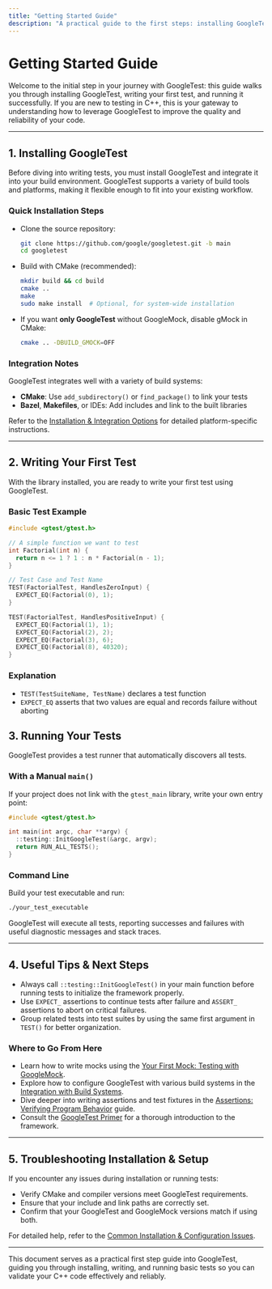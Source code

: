 ```yaml
---
title: "Getting Started Guide"
description: "A practical guide to the first steps: installing GoogleTest, writing your first test, and running it. Links to further resources for more detailed setup using different build systems and platforms."
---
```


# Getting Started Guide

Welcome to the initial step in your journey with GoogleTest: this guide walks you through installing GoogleTest, writing your first test, and running it successfully. If you are new to testing in C++, this is your gateway to understanding how to leverage GoogleTest to improve the quality and reliability of your code.

---

## 1. Installing GoogleTest

Before diving into writing tests, you must install GoogleTest and integrate it into your build environment. GoogleTest supports a variety of build tools and platforms, making it flexible enough to fit into your existing workflow.

### Quick Installation Steps

- Clone the source repository:

  ```bash
  git clone https://github.com/google/googletest.git -b main
  cd googletest
  ```

- Build with CMake (recommended):

  ```bash
  mkdir build && cd build
  cmake ..
  make
  sudo make install  # Optional, for system-wide installation
  ```

- If you want **only GoogleTest** without GoogleMock, disable gMock in CMake:

  ```bash
  cmake .. -DBUILD_GMOCK=OFF
  ```

### Integration Notes

GoogleTest integrates well with a variety of build systems:

- **CMake**: Use `add_subdirectory()` or `find_package()` to link your tests
- **Bazel**, **Makefiles**, or IDEs: Add includes and link to the built libraries

Refer to the [Installation & Integration Options](https://github.com/google/googletest/tree/main/googletest) for detailed platform-specific instructions.


---

## 2. Writing Your First Test

With the library installed, you are ready to write your first test using GoogleTest.

### Basic Test Example

```cpp
#include <gtest/gtest.h>

// A simple function we want to test
int Factorial(int n) {
  return n <= 1 ? 1 : n * Factorial(n - 1);
}

// Test Case and Test Name
TEST(FactorialTest, HandlesZeroInput) {
  EXPECT_EQ(Factorial(0), 1);
}

TEST(FactorialTest, HandlesPositiveInput) {
  EXPECT_EQ(Factorial(1), 1);
  EXPECT_EQ(Factorial(2), 2);
  EXPECT_EQ(Factorial(3), 6);
  EXPECT_EQ(Factorial(8), 40320);
}
```

### Explanation
- `TEST(TestSuiteName, TestName)` declares a test function
- `EXPECT_EQ` asserts that two values are equal and records failure without aborting


## 3. Running Your Tests

GoogleTest provides a test runner that automatically discovers all tests.

### With a Manual `main()`

If your project does not link with the `gtest_main` library, write your own entry point:

```cpp
#include <gtest/gtest.h>

int main(int argc, char **argv) {
  ::testing::InitGoogleTest(&argc, argv);
  return RUN_ALL_TESTS();
}
```

### Command Line

Build your test executable and run:

```bash
./your_test_executable
```

GoogleTest will execute all tests, reporting successes and failures with useful diagnostic messages and stack traces.

---

## 4. Useful Tips & Next Steps

- Always call `::testing::InitGoogleTest()` in your main function before running tests to initialize the framework properly.
- Use `EXPECT_` assertions to continue tests after failure and `ASSERT_` assertions to abort on critical failures.
- Group related tests into test suites by using the same first argument in `TEST()` for better organization.

### Where to Go From Here

- Learn how to write mocks using the [Your First Mock: Testing with GoogleMock](https://google.github.io/googletest/guides/getting-started/first-mock-example.html).
- Explore how to configure GoogleTest with various build systems in the [Integration with Build Systems](./integration-options.md).
- Dive deeper into writing assertions and test fixtures in the [Assertions: Verifying Program Behavior](./writing-assertions.md) guide.
- Consult the [GoogleTest Primer](./primer.md) for a thorough introduction to the framework.

---

## 5. Troubleshooting Installation & Setup

If you encounter any issues during installation or running tests:

- Verify CMake and compiler versions meet GoogleTest requirements.
- Ensure that your include and link paths are correctly set.
- Confirm that your GoogleTest and GoogleMock versions match if using both.

For detailed help, refer to the [Common Installation & Configuration Issues](../getting-started/setup-troubleshooting/common-issues.md).

---

This document serves as a practical first step guide into GoogleTest, guiding you through installing, writing, and running basic tests so you can validate your C++ code effectively and reliably.
